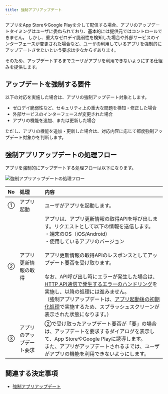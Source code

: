 ```yaml
---
title: 強制アプリアップデート
---
```


アプリをApp StoreやGoogle Playを介して配信する場合、アプリのアップデートタイミングはユーザに委ねられており、基本的には提供元ではコントロールできません。
しかし、重大なゼロデイ脆弱性を検知した場合や外部サービスのインターフェースが変更された場合など、ユーザの利用しているアプリを強制的にアップデートさせたいという要求は少なからずあります。

そのため、アップデートするまでユーザがアプリを利用できないようにする仕組みを提供します。

## アップデートを強制する要件

以下の対応を実施した場合は、アプリの強制アップデート対象とします。

- ゼロデイ脆弱性など、セキュリティ上の重大な問題を検知・修正した場合
- 外部サービスのインターフェースが変更された場合
- アプリの機能を追加、または更新した場合

ただし、アプリの機能を追加・更新した場合は、対応内容に応じて都度強制アップデート対象かを判断します。

## 強制アプリアップデートの処理フロー

アプリを強制的にアップデートする処理フローは以下になります。

![強制アプリアップデートの処理フロー](forced-app-updates-architecture.drawio.png)

| No | 処理           | 内容                                                                                                                                                                                                                                                                                                                                                                                  |
|:---|:-------------|:------------------------------------------------------------------------------------------------------------------------------------------------------------------------------------------------------------------------------------------------------------------------------------------------------------------------------------------------------------------------------------|
| ①  | アプリ起動        | ユーザがアプリを起動します。                                                                                                                                                                                                                                                                                                                                                                      |
| ②  | アプリ更新情報の取得   | アプリは、アプリ更新情報の取得APIを呼び出します。リクエストとして以下の情報を送信します。<br/>・端末のOS（iOS/Android）<br/>・使用しているアプリのバージョン<br/><br/>アプリ更新情報の取得APIのレスポンスとしてアップデート要否を受け取ります。<br/><br/>なお、API呼び出し時にエラーが発生した場合は、[HTTP API通信で発生するエラーのハンドリング](../http-api/http-api-error-handling.mdx)を実施し、以降の処理には進みません。<br/>（強制アプリアップデートは、[アプリ起動後の初期化処理](../life-cycle-management/initialization.mdx)で実施するため、スプラッシュスクリーンが表示された状態になります。） |
| ③  | アプリのアップデート要求 | ②で受け取ったアップデート要否が「要」の場合は、アップデートを要求するダイアログを表示して、App StoreやGoogle Playに誘導します。<br/>また、アプリがアップデートされるまでは、ユーザがアプリの機能を利用できないようにします。                                                                                                                                                                                                                                                         |

## 関連する決定事項

- [強制アプリアップデート](../../decisions/adr-016-forced-app-updates.mdx)
